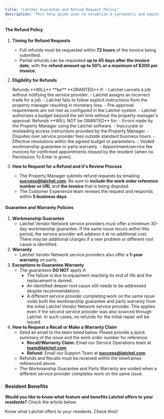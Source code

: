 ```yaml
---
title: "Latchel Guarantee and Refund Request Policy"
description: "This help guide aims to establish a systematic and equitable refund and service process that will make the decision making process transparent and fair for both Latchel and the Property Manager."
---
```


#### **The Refund Policy**

1. **Timing for Refund Requests**
   - Full refunds must be requested within **72 hours** of the invoice being submitted.
   - Partial refunds can be requested **up to 45 days after the invoice date**, with the **refund amount up to 50% or a maximum of \$300 per invoice.**
2. **Eligibility for Refunds**

   <Check>
     Refunds **WILL** **be** **GRANTED** if:
     - Latchel cancels a job without notifying the service provider.
     - Latchel assigns an incorrect trade for a job.
     - Latchel fails to follow explicit instructions from the property manager resulting in monetary loss.
     - Pre-approval requirements are not met as configured in the Latchel system.
     - Latchel authorizes a budget beyond the set limit without the property manager's approval.
   </Check>
   <Danger>
     Refunds **WILL NOT be GRANTED** for:
     - Errors made by the Property Manager using the Latchel software.
     - Inaccurate or misleading access instructions provided by the Property Manager.
     - Disputes over service provider fees outside standard business hours.
     - Effective resolutions within the agreed budget or parameters.
     - Voided workmanship guarantee or parts warranty.
     - Appointment/service fee invoices for confirmed appointments missed by the resident (when no Permission To Enter is given).
   </Danger>
3. **How to Request for a Refund and it's Review Process**
   - The Property Manager submits refund requests by emailing [**success@latchel.com**](mailto:success@latchel.com). Be sure to **include the work order reference number** **or URL** and **the invoice** that is being disputed.
   - The Customer Experience team reviews the request and responds within **5 business days**.

#### **Guarantee and Warranty Policies**

1. **Workmanship Guarantee**
   - Latchel Vendor Network service providers must offer a minimum 30-day workmanship guarantee. If the same issue recurs within this period, the service provider will address it at no additional cost. There may be additional charges if a new problem or different root cause is identified.
2. **Warranty**
   - Latchel Vendor Network service providers also offer a **1-year warranty** on parts.
3. **Exceptions to Guarantee Warranty**
   - The guarantees **DO NOT** apply if:
     - The failure is due to equipment reaching its end of life and the replacement is denied.
     - An identified deeper root cause still needs to be addressed despite recommendations.
     - A different service provider completing work on the same issue voids both the workmanship guarantee and parts warranty from the initial Latchel Vendor Network service provider. This applies even if the second service provider was also sourced through Latchel. In such cases, no refunds for the initial repair will be issued.
4. **How to Request a Recall or Make a Warranty Claim**
   - Send an email to the team listed below. Please provide a quick summary of the issue and the work order number for reference.
     - **Recall/Warranty Claim:** Email our Service Operations team at [**team@latchel.com**](mailto:team@latchel.com).
     - **Refund:** Email our Support Team at [**success@latchel.com**](mailto:success@latchel.com).
   - Refunds and Recalls must be received within the timeframes referenced above.
   - The Workmanship Guarantee and Parts Warranty are voided when a different service provider completes work on the same issue.

### **Resident Benefits**

**Would you like to know what feature and benefits Latchel offers to your residents?** Check the article below:

<Card title="Accessing Your Resident Benefits Hub |  What are its feature and benefits?" icon="clipboard-list-check" iconType="duotone" href="https://help.latchel.com/s/topic/0TO5e000000h9wrGAA/Accessing-Your-Resident-Benefits-Hub#what-are-its-feature-and-benefits%3F">
  Know what Latchel offers to your residents. Check this\!
</Card>